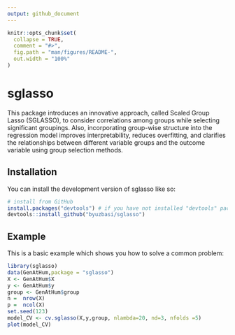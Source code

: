 ```yaml
---
output: github_document
---
```


<!-- README.md is generated from README.Rmd. Please edit that file -->

```r
knitr::opts_chunk$set(
  collapse = TRUE,
  comment = "#>",
  fig.path = "man/figures/README-",
  out.width = "100%"
)
```

# sglasso

<!-- badges: start -->
<!-- badges: end -->

This package introduces an innovative approach, called Scaled Group Lasso (SGLASSO), to consider correlations among groups while selecting significant groupings. Also, incorporating group-wise structure into the regression model improves interpretability, reduces overfitting, and clarifies the relationships between different variable groups and the outcome variable using group selection methods.

## Installation

You can install the development version of sglasso like so:

``` r
# install from GitHub
install.packages("devtools") # if you have not installed "devtools" package
devtools::install_github("byuzbasi/sglasso")
```

## Example

This is a basic example which shows you how to solve a common problem:

```r
library(sglasso)
data(GenAtHum,package = "sglasso")
X <- GenAtHum$X
y <- GenAtHum$y
group <- GenAtHum$group
n =  nrow(X)
p =  ncol(X)
set.seed(123)
model_CV <- cv.sglasso(X,y,group, nlambda=20, nd=3, nfolds =5)
plot(model_CV)
```